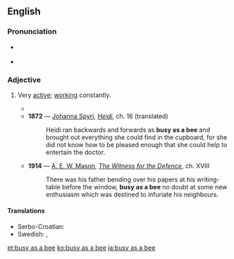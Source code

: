 ==English==

===Pronunciation===
* {{a|US}} {{IPA|/ˈbɪziæzəˈbiː/|lang=en}}
* {{rhymes|iː|lang=en}}

===Adjective===
{{en-adj|-}}

# {{lb|en|simile}} Very [[active]]; [[work]]ing constantly.
#* {{quote-text|year=1811|author={{w|Jane Austen}}|title=[[s:Sense and Sensibility|Sense and Sensibility]]|chapter=26|passage=Lord, I have been as '''busy as a bee''' ever since dinner!}}
#* '''1872''' — [[w:Johanna Spyri|Johanna Spyri]], ''[[s:Heidi|Heidi]]'', ch. 16 (translated)
#*: Heidi ran backwards and forwards as '''busy as a bee''' and brought out everything she could find in the cupboard, for she did not know how to be pleased enough that she could help to entertain the doctor.
#* '''1914''' — [[w:A. E. W. Mason|A. E. W. Mason]], ''[[s:The Witness for the Defence|The Witness for the Defence]]'', ch. XVIII
#*: There was his father bending over his papers at his writing-table before the window, '''busy as a bee''' no doubt at some new enthusiasm which was destined to infuriate his neighbours.

====Translations====
{{trans-top|working constantly}}
* Serbo-Croatian: {{t|sh|marljiv kao pčelica}}
* Swedish: {{t|sv|flitig som en myra}}, {{t|sv|flitig som ett bi}}
{{trans-mid}}
{{trans-bottom}}

[[et:busy as a bee]]
[[ko:busy as a bee]]
[[ja:busy as a bee]]
